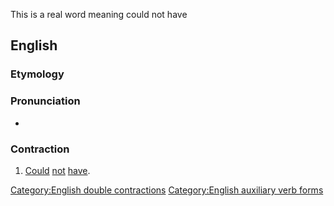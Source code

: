 This is a real word meaning could not have

==English==

===Etymology===
{{suffix|couldn't|'ve|lang=en}}

===Pronunciation===
* {{a|US}} {{IPA|/ˈkʊdəntəv/|/ˈkʊdn̩təv/|lang=en}}

===Contraction===
{{head|en|contraction|head=[[could]][[n't|n’t]][['ve|’ve]]}}

# {{lb|en|nonstandard}} [[could|Could]] [[not]] [[have]].

[[Category:English double contractions]]
[[Category:English auxiliary verb forms]]